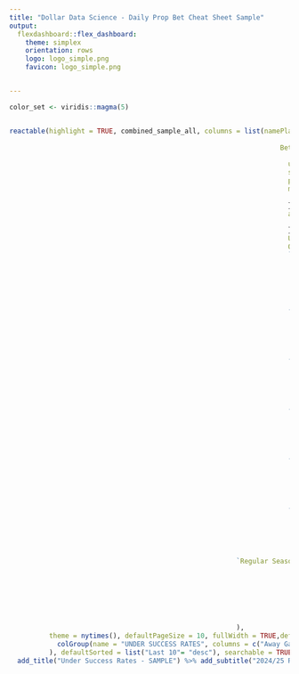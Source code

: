 ```yaml
---
title: "Dollar Data Science - Daily Prop Bet Cheat Sheet Sample" 
output: 
  flexdashboard::flex_dashboard:
    theme: simplex
    orientation: rows
    logo: logo_simple.png
    favicon: logo_simple.png


---
```


```r



color_set <- viridis::magma(5)



```


```r
reactable(highlight = TRUE, combined_sample_all, columns = list(namePlayer = colDef(name = "Player",
                                                                                          style = cell_style(font_weight = "bold")),
                                                                    Bet = colDef(name = "Prop Bet",
                                                                                 style = cell_style(font_weight = "bold")),
                                                                      urlThumbnailTeam = colDef(name = "Team",cell = embed_img(height = "25",width="25")),
                                                                      season_avg = colDef(name = "Season Avg"),
                                                                      playoff_avg = colDef(name = "Playoff Avg"),
                                                                      minutes = colDef(name = "Minutes Last 10 GP",cell = function(value,index) {
                                                                        sparkline(combined_sample_all$minutes[[index]], height = 50)
                                                                      }),
                                                                      amount = colDef(name = "Total Last 10 GP",cell = function(value,index) {
                                                                        sparkline(combined_sample_all$amount[[index]], type = "bar", height = 50)
                                                                      }),
                                                                      Under = colDef(name = "Odds"),
                                                                      OU = colDef(name = "O/U"),
                                                                      `Away Games` = colDef(cell = data_bars(combined_sample_all, 
                                                                                                             fill_color = color_set, 
                                                                                                             min_value = 0, 
                                                                                                             max_value = 1, 
                                                                                                             text_position = 'outside-end',
                                                                                                             number_fmt = scales::percent),
                                                                                            style = list(borderLeft = "1px solid rgba(0, 0, 0, 0.1)")),
                                                                      `Home Games` = colDef(cell = data_bars(combined_sample_all, 
                                                                                                             fill_color = color_set, 
                                                                                                             min_value = 0, 
                                                                                                             max_value = 1, 
                                                                                                             text_position = 'outside-end',
                                                                                                             number_fmt = scales::percent)),
                                                                      `Last 10` = colDef(cell = data_bars(combined_sample_all, 
                                                                                                          fill_color = color_set, 
                                                                                                          min_value = 0, 
                                                                                                          max_value = 1, 
                                                                                                          text_position = 'outside-end',
                                                                                                          number_fmt = scales::percent)),
                                                                      `Last 5` = colDef(cell = data_bars(combined_sample_all, 
                                                                                                         fill_color = color_set, 
                                                                                                         min_value = 0, 
                                                                                                         max_value = 1, 
                                                                                                         text_position = 'outside-end',
                                                                                                         number_fmt = scales::percent)),
                                                                      `Regular Season` = colDef(cell = data_bars(combined_sample_all, 
                                                                                                                 fill_color = color_set, 
                                                                                                                 min_value = 0, 
                                                                                                                 max_value = 1, 
                                                                                                                 text_position = 'outside-end',
                                                                                                                 number_fmt = scales::percent)),
                                                                      `Playoffs` = colDef(cell = data_bars(combined_sample_all, 
                                                                                                                 fill_color = color_set, 
                                                                                                                 min_value = 0, 
                                                                                                                 max_value = 1, 
                                                                                                                 text_position = 'outside-end',
                                                                                                                 number_fmt = scales::percent)),
                                                         `Regular Season + Playoffs` = colDef(cell = data_bars(combined_sample_all, 
                                                                                                                 fill_color = color_set, 
                                                                                                                 min_value = 0, 
                                                                                                                 max_value = 1, 
                                                                                                                 text_position = 'outside-end',
                                                                                                                 number_fmt = scales::percent),
                                                                                                style = list(borderRight = "1px solid rgba(0, 0, 0, 0.1)"))
                                                         
                                                         ),
          theme = nytimes(), defaultPageSize = 10, fullWidth = TRUE,defaultColDef = colDef(vAlign = "center"), columnGroups = list(
            colGroup(name = "UNDER SUCCESS RATES", columns = c("Away Games","Home Games","Last 10", "Last 5","Playoffs","Regular Season","Regular Season + Playoffs"))
          ), defaultSorted = list("Last 10"= "desc"), searchable = TRUE, language = reactableLang(searchPlaceholder = "SEARCH FOR A PLAYER")) %>% 
  add_title("Under Success Rates - SAMPLE") %>% add_subtitle("2024/25 Regular Season & Playoffs") %>% add_subtitle(paste("O/Us & Odds sourced from Draftkings on ",format(Sys.time(), "%a %b %d %Y %X"))) 
```